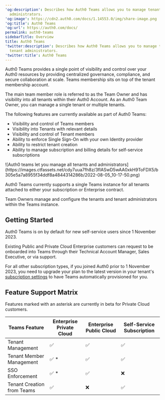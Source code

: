 ---
'og:description': Describes how Auth0 Teams allows you to manage tenants and tenant
  administrators.
'og:image': https://cdn2.auth0.com/docs/1.14553.0/img/share-image.png
'og:title': Auth0 Teams
'og:url': https://auth0.com/docs/
permalink: auth0-teams
sidebarTitle: Overview
title: Auth0 Teams
'twitter:description': Describes how Auth0 Teams allows you to manage tenants and
  tenant administrators.
'twitter:title': Auth0 Teams
---
Auth0 Teams provides a single point of visibility and control over your Auth0 resources by providing centralized governance, compliance, and secure collaboration at scale. Teams membership sits on top of the tenant membership account.

The main team member role is referred to as the Team Owner and has visibility into all tenants within their Auth0 Account. As an Auth0 Team Owner, you can manage a single tenant or multiple tenants.

The following features are currently available as part of Auth0 Teams:

* Visibility and control of Teams members
* Visibility into Tenants with relevant details
* Visibility and control of Tenant members
* Ability to enforce <Tooltip tip="Single Sign-On (SSO): Service that, after a user logs into one applicaton, automatically logs that user in to other applications." cta="View Glossary" href="/docs/glossary?term=Single+Sign-On">Single Sign-On</Tooltip> with your own <Tooltip tip="Single Sign-On (SSO): Service that, after a user logs into one applicaton, automatically logs that user in to other applications." cta="View Glossary" href="/docs/glossary?term=Identity+provider">Identity provider</Tooltip>
* Ability to restrict tenant creation
* Ability to manage subscription and billing details for self-service subscriptions

<Frame>![Auth0 teams let you manage all tenants and administrators](https://images.ctfassets.net/cdy7uua7fh8z/3flASwD5wAA0xkH9ToFDX5/b305e5a7a8955f34ddf8a4844314286b/2022-08-05_10-17-50.png)</Frame>

Auth0 Teams currently supports a single Teams instance for all tenants attached to either your subscription or Enterprise contract.

Team Owners manage and configure the tenants and tenant administrators within the Teams instance.

## Getting Started

Auth0 Teams is on by default for new self-service users since 1 November 2023.

Existing Public and Private Cloud Enterprise customers can request to be onboarded into Teams through their Technical Account Manager, Sales Executive, or via support.

For all other subscription types, if you joined Auth0 prior to 1 November 2023, you need to upgrade your plan to the latest version in your tenant's [subscription settings](https://manage.auth0.com/#/tenant/billing/subscription) to have Teams automatically provisioned for you.

## Feature Support Matrix

Features marked with an asterisk are currently in beta for Private Cloud customers.

<table class="table"><thead>
<tr>
<th>Teams Feature</th>
<th>Enterprise Private Cloud</th>
<th>Enterprise Public Cloud</th>
<th>Self-Service Subscription</th>
</tr>
</thead>
<tbody>
<tr>
<td>Tenant Management</td>
<td>✅</td>
<td>✅</td>
<td>✅</td>
</tr>
<tr>
<td>Tenant Member Management</td>
<td>✅ *</td>
<td>✅</td>
<td>✅</td>
</tr>
<tr>
<td>SSO Enforcement</td>
<td>✅ *</td>
<td>✅</td>
<td>❌</td>
</tr>
<tr>
<td>Tenant Creation from Teams</td>
<td>✅</td>
<td>❌</td>
<td>✅</td>
</tr>
</tbody>
</table>